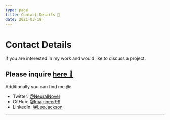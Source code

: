 ```yaml
---
type: page
title: Contact Details 📱
date: 2021-03-18
---
```


# Contact Details

If you are interested in my work and would like to discuss a project.

Please inquire [here 📧](mailto:samleejackson0@gmail.com)
---
Additionally you can find me @:
- Twitter: [@NeuralNovel](https://twitter.com/NeuralNovel)
- GitHub: [@Imagineer99](https://github.com/Imagineer99)
- LinkedIn: [@LeeJackson](https://linkedin.com/in/LeeJackson)

---

